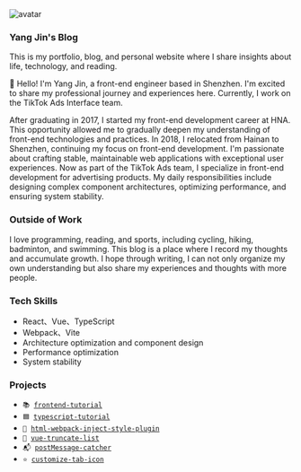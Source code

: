 <img src="/avatar.jpeg" className='pt-10' alt="avatar" width={50} height={50}/>

### Yang Jin's Blog
This is my portfolio, blog, and personal website where I share insights about life, technology, and reading.

👋 Hello! I'm Yang Jin, a front-end engineer based in Shenzhen. I'm excited to share my professional journey and experiences here. Currently, I work on the TikTok Ads Interface team.

After graduating in 2017, I started my front-end development career at HNA. This opportunity allowed me to gradually deepen my understanding of front-end technologies and practices.
In 2018, I relocated from Hainan to Shenzhen, continuing my focus on front-end development. I'm passionate about crafting stable, maintainable web applications with exceptional user experiences.
Now as part of the TikTok Ads team, I specialize in front-end development for advertising products. My daily responsibilities include designing complex component architectures, optimizing performance, and ensuring system stability.

### Outside of Work
I love programming, reading, and sports, including cycling, hiking, badminton, and swimming.
This blog is a place where I record my thoughts and accumulate growth. I hope through writing, I can not only organize my own understanding but also share my experiences and thoughts with more people.

### Tech Skills

- React、Vue、TypeScript
- Webpack、Vite
- Architecture optimization and component design
- Performance optimization
- System stability

### Projects

- <code>📚 [frontend-tutorial](https://github.com/niexia/fe-tutorial)</code>
- <code>🟦 [typescript-tutorial](https://github.com/niexia/typescript-tutorial)</code>
- <code>🧩 [html-webpack-inject-style-plugin](https://github.com/niexia/html-webpack-inject-style-plugin)</code>
- <code>🔪 [vue-truncate-list](https://github.com/twheeljs/vue-truncate-list)</code>
- <code>📬 [postMessage-catcher](https://github.com/niexia/postMessage-catcher)</code>
- <code>⭐ [customize-tab-icon](https://github.com/niexia/customize-tab-icon)</code>
